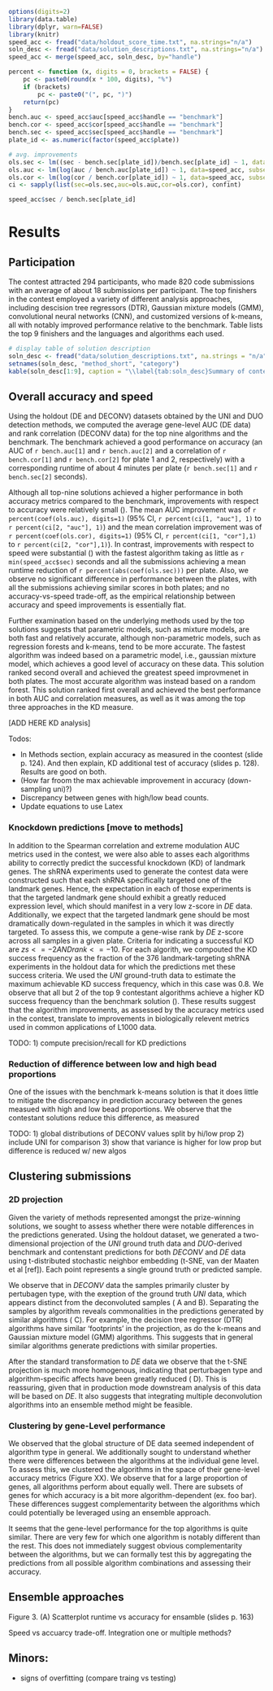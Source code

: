 ```r
options(digits=2)
library(data.table)
library(dplyr, warn=FALSE)
library(knitr)
speed_acc <- fread("data/holdout_score_time.txt", na.strings="n/a")
soln_desc <- fread("data/solution_descriptions.txt", na.strings="n/a")
speed_acc <- merge(speed_acc, soln_desc, by="handle")
```

```r
percent <- function (x, digits = 0, brackets = FALSE) {
    pc <- paste0(round(x * 100, digits), "%")
    if (brackets) 
        pc <- paste0("(", pc, ")")
    return(pc)
}
bench.auc <- speed_acc$auc[speed_acc$handle == "benchmark"]
bench.cor <- speed_acc$cor[speed_acc$handle == "benchmark"]
bench.sec <- speed_acc$sec[speed_acc$handle == "benchmark"]
plate_id <- as.numeric(factor(speed_acc$plate))

# avg. improvements
ols.sec <- lm((sec - bench.sec[plate_id])/bench.sec[plate_id] ~ 1, data=speed_acc, subset = handle!="benchmark")
ols.auc <- lm(log(auc / bench.auc[plate_id]) ~ 1, data=speed_acc, subset = handle!="benchmark")
ols.cor <- lm(log(cor / bench.cor[plate_id]) ~ 1, data=speed_acc, subset = handle!="benchmark")
ci <- sapply(list(sec=ols.sec,auc=ols.auc,cor=ols.cor), confint)

speed_acc$sec / bench.sec[plate_id] 
``` 

# Results

## Participation

The contest attracted 294 participants, who made 820 code submissions with an average of about 18 submissions per participant. The top finishers in the contest employed a variety of different analysis approaches, including descision tree regressors (DTR), Gaussian mixture models (GMM), convolutional neural networks (CNN), and customized versions of k-means, all with notably improved performance relative to the benchmark. Table \ref{tab:soln_desc} lists the top 9 finishers and the languages and algorithms each used.

```r
# display table of solution description
soln_desc <- fread("data/solution_descriptions.txt", na.strings = "n/a")
setnames(soln_desc, "method_short", "category")
kable(soln_desc[1:9], caption = "\\label{tab:soln_desc}Summary of contestant solutions")
```

<!--  Fig. 1. Participation stats (Submission counts) -->

## Overall accuracy and speed

Using the holdout (DE and DECONV) datasets obtained by the UNI and DUO detection methods, we computed the average gene-level AUC (DE data) and rank correlation (DECONV data) for the top nine algorithms and the benchmark. The benchmark achieved a good performance on accuracy (an AUC of `r bench.auc[1]` and `r bench.auc[2]` and a correlation of `r bench.cor[1]` and `r bench.cor[2]` for plate 1 and 2, respectively) with a corresponding runtime of about 4 minutes per plate (`r bench.sec[1]` and `r bench.sec[2]` seconds).

Although all top-nine solutions achieved a higher performance in both accuracy metrics compared to the benchmark, improvements with respect to accuracy were relatively small (\Fig{acc-vs-speed}). The mean AUC improvement was of `r percent(coef(ols.auc), digits=1)` (95% CI, `r percent(ci[1, "auc"], 1)` to `r percent(ci[2, "auc"], 1)`) and the mean correlation improvement was of `r percent(coef(ols.cor), digits=1)`  (95% CI, `r percent(ci[1, "cor"],1)` to `r percent(ci[2, "cor"],1)`). In contrast, improvements with respect to speed were substantial (\Fig{acc-vs-speed}) with the fastest algorithm taking as little as `r min(speed_acc$sec)` seconds and all the submissions achieving a mean runtime reduction of `r percent(abs(coef(ols.sec)))` per plate.  Also, we observe no significant difference in performance between the plates, with all the submissions achieving similar scores in both plates; and no accuracy-vs-speed trade-off, as the empirical relationship between accuracy and speed improvements is essentially flat. 

<!-- Note that the theoretical maximum improvement in the AUC metric was 14% = 1/bench, and the theoretical maximum improvement for the correlation was 60% = 1/cor.bench, given both measures cannot be greater than one. Thus, we find solutions achieved greater improvements in auc relative to the theoretical max, than in the correlation metric.   -->

<!-- 
Only two submissions (out of nine) a performance that was better in AUC and correlation but worse than the benchmark on the KD success metric. These submissions, both based on k-means, ranked sixth and eighth in the final leaderboard.
 -->

Further examination based on the underlying methods used by the top solutions suggests that parametric models, such as mixture models, are both fast and relatively accurate, although non-parametric models, such as regression forests and k-means, tend to be more accurate.  The fastest algorithm was indeed based on a parametric model, i.e., gaussian mixture model, which achieves a good level of accuracy on these data. This solution ranked second overall and achieved the greatest speed improvmenet in both plates. The most accurate algorithm was instead based on a random forest. This solution ranked first overall and achieved the best performance in both AUC and correlation measures, as well as it was among the top three approaches in the KD measure. 


[ADD HERE KD analysis]

\color{red}

Todos:

- In Methods section, explain accuracy as measured in the coontest (slide p. 124). And then explain, KD additional test of accuracy (slides p. 128). Results are good on both.
- (How far froom the max achievable improvement in accuracy (down-sampling uni)?)
- Discrepancy between genes with high/low bead counts.
- Update equations to use Latex

\color{black}

### Knockdown predictions [move to methods]

In addition to the Spearman correlation and extreme modulation AUC metrics used in the contest, we were also able to asses each algorithms ability to correctly predict the successful knockdown (KD) of landmark genes. The shRNA experiments used to generate the contest data were constructed such that each shRNA specifically targeted one of the landmark genes. Hence, the expectation in each of those experiments is that the targeted landmark gene should exhibit a greatly reduced expression level, which should manifest in a very low z-score in $DE$ data. Additionally, we expect that the targeted landmark gene should be most dramatically down-regulated in the samples in which it was directly targeted. To assess this, we compute a gene-wise rank by $DE$ z-score across all samples in a given plate. Criteria for indicating a successful KD are $zs <= -2 AND rank <= -10$. For each algorith, we compouted the KD success frequency as the fraction of the 376 landmark-targeting shRNA experiments in the holdout data for which the predictions met these success criteria. We used the $UNI$ ground-truth data to estimate the maximum achievable KD success frequency, which in this case was 0.8. We observe that all but 2 of the top 9 contestant algorithms achieve a higher KD success frequency than the benchmark solution (\Fig{kd_barplot}). These results suggest that the algorithm improvements, as assessed by the accuracy metrics used in the contest, translate to improvements in biologically relevent metrics used in common applications of L1000 data.

\color{red}
TODO: 1) compute precision/recall for KD predictions

\color{black}

### Reduction of difference between low and high bead proportions

One of the issues with the benchmark k-means solution is that it does little to mitigate the discrepancy in prediction accuracy between the genes measued with high and low bead proportions. We observe that the contestant solutions reduce this difference, as measured 

\color{red}
TODO: 1) global distributions of DECONV values split by hi/low prop
      2) include UNI for comparison
      3) show that variance is higher for low prop but difference is reduced w/ new algos

\color{black}

## Clustering submissions

### 2D projection

Given the variety of methods represented amongst the prize-winning solutions, we sought to assess whether there were notable differences in the predictions generated. Using the holdout dataset, we generated a two-dimensional projection of the $UNI$ ground truth data and $DUO$-derived benchmark and contenstant predictions for both $DECONV$ and $DE$ data using t-distributed stochastic neighbor embedding (t-SNE, van der Maaten et al [ref]). Each point represents a single ground truth or predicted sample.

We observe that in $DECONV$ data the samples primarily cluster by pertubagen type, with the exeption of the ground truth $UNI$ data, which appears distinct from the deconvoluted samples (\Fig{tsne_figure} A and B). Separating the samples by algorithm reveals commonalities in the predictions generated by similar algorithms (\Fig{tsne_figure} C). For example, the decision tree regressor (DTR) algorithms have similar 'footprints' in the projection, as do the k-means and Gaussian mixture model (GMM) algorithms. This suggests that in general similar algorithms generate predictions with similar properties.

After the standard transformation to $DE$ data we observe that the t-SNE projection is much more homogenous, indicating that perturbagen type and algorithm-specific affects have been greatly reduced (\Fig{tsne_figure} D). This is reassuring, given that in production mode downstream analysis of this data will be based on $DE$. It also suggests that integrating multiple deconvolution algorithms into an ensemble method might be feasible. 

### Clustering by gene-Level performance

We observed that the global structure of DE data seemed independent of algorithm type in general. We additionally sought to understand whether there were differences between the algorithms at the individual gene level. To assess this, we clustered the algorithms in the space of their gene-level accuracy metrics (Figure XX). We observe that for a large proportion of genes, all algorithms perform about equally well. There are subsets of genes for which accuracy is a bit more algorithm-dependent \color{red}(ex. foo bar).\color{black} These differences suggest complementarity between the algorithms which could potentially be leveraged using an ensemble approach.

\color{red}
It seems that the gene-level performance for the top algorithms is quite similar. There are very few for which one algorithm is notably different than the rest. This does not immediately suggest obvious complementarity between the algorithms, but we can formally test this by aggregating the predictions from all possible algorithm combinations and assessing their accuracy.
\color{black}

## Ensemble approaches

Figure 3. (A) Scatterplot runtime vs accuracy for ensamble (slides p. 163)

Speed vs accuarcy trade-off. Integration one or multiple methods?


## Minors:

- signs of overfitting (compare traing vs testing)


